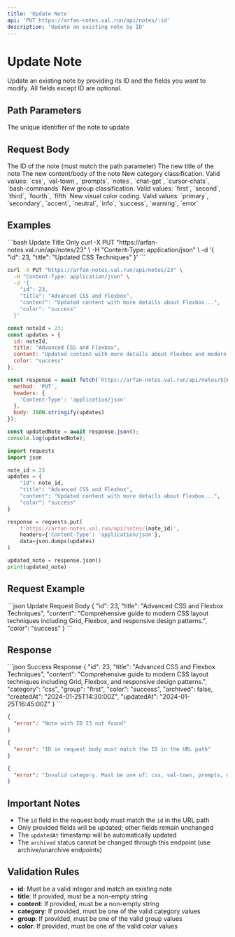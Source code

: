 ```yaml
---
title: 'Update Note'
api: 'PUT https://arfan-notes.val.run/api/notes/:id'
description: 'Update an existing note by ID'
---
```


# Update Note

Update an existing note by providing its ID and the fields you want to modify. All fields except ID are optional.

## Path Parameters

<ParamField path="id" type="integer" required>
  The unique identifier of the note to update
</ParamField>

## Request Body

<ParamField body="id" type="integer" required>
  The ID of the note (must match the path parameter)
</ParamField>

<ParamField body="title" type="string" optional>
  The new title of the note
</ParamField>

<ParamField body="content" type="string" optional>
  The new content/body of the note
</ParamField>

<ParamField body="category" type="string" optional>
  New category classification. Valid values: `css`, `val-town`, `prompts`, `notes`, `chat-gpt`, `cursor-chats`, `bash-commands`
</ParamField>

<ParamField body="group" type="string" optional>
  New group classification. Valid values: `first`, `second`, `third`, `fourth`, `fifth`
</ParamField>

<ParamField body="color" type="string" optional>
  New visual color coding. Valid values: `primary`, `secondary`, `accent`, `neutral`, `info`, `success`, `warning`, `error`
</ParamField>

## Examples

<CodeGroup>
```bash Update Title Only
curl -X PUT "https://arfan-notes.val.run/api/notes/23" \
  -H "Content-Type: application/json" \
  -d '{
    "id": 23,
    "title": "Updated CSS Techniques"
  }'
```

```bash Update Multiple Fields
curl -X PUT "https://arfan-notes.val.run/api/notes/23" \
  -H "Content-Type: application/json" \
  -d '{
    "id": 23,
    "title": "Advanced CSS and Flexbox",
    "content": "Updated content with more details about Flexbox...",
    "color": "success"
  }'
```

```javascript JavaScript
const noteId = 23;
const updates = {
  id: noteId,
  title: "Advanced CSS and Flexbox",
  content: "Updated content with more details about Flexbox and modern layout techniques...",
  color: "success"
};

const response = await fetch(`https://arfan-notes.val.run/api/notes/${noteId}`, {
  method: 'PUT',
  headers: {
    'Content-Type': 'application/json'
  },
  body: JSON.stringify(updates)
});

const updatedNote = await response.json();
console.log(updatedNote);
```

```python Python
import requests
import json

note_id = 23
updates = {
    "id": note_id,
    "title": "Advanced CSS and Flexbox",
    "content": "Updated content with more details about Flexbox...",
    "color": "success"
}

response = requests.put(
    f'https://arfan-notes.val.run/api/notes/{note_id}',
    headers={'Content-Type': 'application/json'},
    data=json.dumps(updates)
)

updated_note = response.json()
print(updated_note)
```
</CodeGroup>

## Request Example

<RequestExample>
```json Update Request Body
{
  "id": 23,
  "title": "Advanced CSS and Flexbox Techniques",
  "content": "Comprehensive guide to modern CSS layout techniques including Grid, Flexbox, and responsive design patterns.",
  "color": "success"
}
```
</RequestExample>

## Response

<ResponseExample>
```json Success Response
{
  "id": 23,
  "title": "Advanced CSS and Flexbox Techniques",
  "content": "Comprehensive guide to modern CSS layout techniques including Grid, Flexbox, and responsive design patterns.",
  "category": "css",
  "group": "first",
  "color": "success",
  "archived": false,
  "createdAt": "2024-01-25T14:30:00Z",
  "updatedAt": "2024-01-25T16:45:00Z"
}
```

```json Error Response (Note Not Found)
{
  "error": "Note with ID 23 not found"
}
```

```json Error Response (ID Mismatch)
{
  "error": "ID in request body must match the ID in the URL path"
}
```

```json Error Response (Invalid Field)
{
  "error": "Invalid category. Must be one of: css, val-town, prompts, notes, chat-gpt, cursor-chats, bash-commands"
}
```
</ResponseExample>

## Important Notes

- The `id` field in the request body must match the `id` in the URL path
- Only provided fields will be updated; other fields remain unchanged
- The `updatedAt` timestamp will be automatically updated
- The `archived` status cannot be changed through this endpoint (use archive/unarchive endpoints)

## Validation Rules

- **id**: Must be a valid integer and match an existing note
- **title**: If provided, must be a non-empty string
- **content**: If provided, must be a non-empty string
- **category**: If provided, must be one of the valid category values
- **group**: If provided, must be one of the valid group values
- **color**: If provided, must be one of the valid color values 